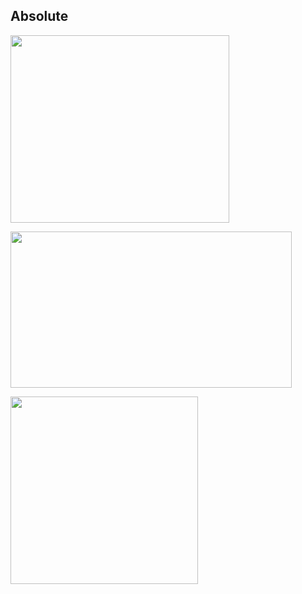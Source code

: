 ## Absolute

![](https://placekitten.com/350/300){.r-absolute top="200" left="0" width="350" height="300"}

![](https://placekitten.com/450/250){.r-absolute top="50" right="50" width="450" height="250"}

![](https://placekitten.com/300/300){.r-absolute bottom="20" right="100" width="300" height="300"}
